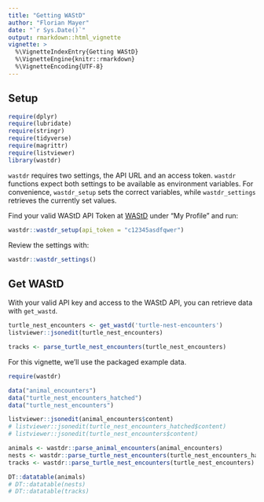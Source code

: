 ```yaml
---
title: "Getting WAStD"
author: "Florian Mayer"
date: "`r Sys.Date()`"
output: rmarkdown::html_vignette
vignette: >
  %\VignetteIndexEntry{Getting WAStD}
  %\VignetteEngine{knitr::rmarkdown}
  %\VignetteEncoding{UTF-8}
---
```


## Setup

```r
require(dplyr)
require(lubridate)
require(stringr)
require(tidyverse)
require(magrittr)
require(listviewer)
library(wastdr)
```

`wastdr` requires two settings, the API URL and an access token.
`wastdr` functions expect both settings to be available as environment variables.
For convenience, `wastdr_setup` sets the correct variables, while 
`wastdr_settings` retrieves the currently set values.

Find your valid WAStD API Token at [WAStD](https://strandings.dpaw.wa.gov.au/) 
under "My Profile" and run:

```r
wastdr::wastdr_setup(api_token = "c12345asdfqwer")
```

Review the settings with:

```r
wastdr::wastdr_settings()
```

## Get WAStD

With your valid API key and access to the WAStD API, you can retrieve data with
`get_wastd`.

```r
turtle_nest_encounters <- get_wastd('turtle-nest-encounters')
listviewer::jsonedit(turtle_nest_encounters)

tracks <- parse_turtle_nest_encounters(turtle_nest_encounters)
```

For this vignette, we'll use the packaged example data.

```r
require(wastdr)

data("animal_encounters")
data("turtle_nest_encounters_hatched")
data("turtle_nest_encounters")

listviewer::jsonedit(animal_encounters$content)
# listviewer::jsonedit(turtle_nest_encounters_hatched$content)
# listviewer::jsonedit(turtle_nest_encounters$content)

animals <- wastdr::parse_animal_encounters(animal_encounters)
nests <- wastdr::parse_turtle_nest_encounters(turtle_nest_encounters_hatched)
tracks <- wastdr::parse_turtle_nest_encounters(turtle_nest_encounters)

DT::datatable(animals)
# DT::datatable(nests)
# DT::datatable(tracks)
```


<!-- ## Formatting the response -->

<!-- TODO split out functions, write tests -->

<!-- ```{r, eval=F} -->
<!-- #' Filter a data.frame to records collected at THV after 19 Dec 2016 -->
<!-- #' TODO replace with filtering for THV 2016/2017 field trips at API -->
<!-- #' with query parameter `expedition=1`. -->
<!-- thv_filter <- . %>% dplyr::filter( -->
<!--     latitude < -21.43, -->
<!--     latitude > -21.48, -->
<!--     longitude > 114.96, -->
<!--     longitude < 115.05, -->
<!--     date > dmy("17/11/2016")) -->

<!-- tracks <- tracks %>% thv_filter -->

<!-- nests <- nest_json %>% parse_turtle_nest_encounters %>% thv_filter -->


<!-- ``` -->


<!-- ## Visualise -->

<!-- You can write math expressions, e.g. $Y = X\beta + \epsilon$, footnotes^[A footnote here.], and tables, e.g. using `knitr::kable()`. -->

<!-- ```{r, echo=FALSE, results='asis'} -->
<!-- knitr::kable(head(mtcars, 10)) -->
<!-- ``` -->

